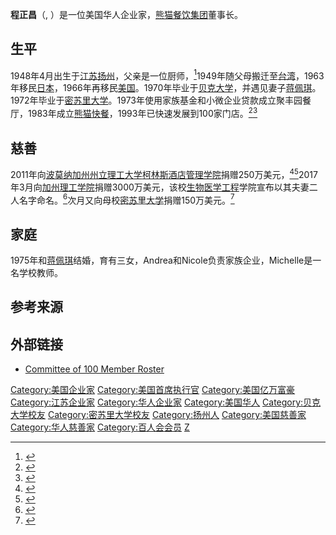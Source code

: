 {{Infobox person
| name        = 程正昌<br>Andrew Cherng <!-- include middle initial, if not specified in birth_name -->
| image       = Andrew_Cherng.jpg
| alt         = 
| caption     = 
| birth_name  = 
| birth_date  = {{Birth year and age|1948|04}} <!-- {{Birth date and age|YYYY|MM|DD}} or {{Birth-date and age|Month DD, YYYY}} -->
| birth_place = {{ROC|江蘇省}}[[扬州市|扬州市]]
| death_date  = <!-- {{Death date and age|YYYY|MM|DD|YYYY|MM|DD}} or {{Death-date and age|Month DD, YYYY|Month DD, YYYY}} (death date then birth date) -->
| death_place = 
| nationality = {{USA}}
| other_names = 
| occupation  = 企业家，慈善家
| known_for   =[[熊猫餐饮集团|熊猫餐饮集团]]董事长
| net_worth   = 30亿美元（2020年4月）<ref name=Forbes>{{cite web |title=Andrew & Peggy Cherng |url=https://www.forbes.com/profile/andrew-peggy-cherng/ |magazine=[[Forbes|Forbes]] |accessdate=25 April 2020 |archive-date=2020-07-08 |archive-url=https://web.archive.org/web/20200708145638/https://www.forbes.com/profile/andrew-peggy-cherng/ |dead-url=no }}</ref>
| alma_mater  = [[贝克大学|贝克大学]]<br>[[密苏里大学|密苏里大学]]
| spouse      ={{marriage|[[蒋佩琪|蒋佩琪]]|1975}}
| children    = 3 <ref name="SEATTLETIMES2008">{{cite |last=Hirsch |first=Jerry |url=http://seattletimes.com/html/businesstechnology/2008149147_panda31.html |title=Profile: Andrew Cherng, Panda Express founder |newspaper=[[Seattle_Times|Seattle Times]] |date=August 31, 2008 |accessdate=2020-07-18 |archive-date=2015-02-05 |archive-url=https://web.archive.org/web/20150205215928/http://seattletimes.com/html/businesstechnology/2008149147_panda31.html |dead-url=no }}</ref>
| parents     = 程明才
}}
'''程正昌'''（{{lang-en|Andrew Cherng}}, {{bd|1948年|4月||}}）是一位美国华人企业家，[[熊猫餐饮集团|熊猫餐饮集团]]董事长。

==生平==
1948年4月出生于[[江苏|江苏]][[扬州|扬州]]，父亲是一位厨师，<ref>{{cite web |url=http://www.pandarg.com/About/ |archive-url=https://web.archive.org/web/20110110062222/http://www.pandarg.com/About/ |url-status=dead |archive-date=2011-01-10 |title=About Panda Restaurant Group |website=[[Panda_Restaurant_Group|Panda Restaurant Group]]}}</ref>1949年随父母搬迁至[[台湾|台湾]]，1963年移民[[日本|日本]]，1966年再移民[[美国|美国]]。1970年毕业于[[贝克大学|贝克大学]]，并遇见妻子[[蒋佩琪|蒋佩琪]]。1972年毕业于[[密苏里大学|密苏里大学]]。1973年使用家族基金和小微企业贷款成立聚丰园餐厅，1983年成立[[熊猫快餐|熊猫快餐]]，1993年已快速发展到100家门店。<ref>{{cite web |url=http://www.pandaexpress.com/company/#!/story/story-1983 |title=The Tao of Panda |website=Panda Express |accessdate=2020-07-18 |archive-date=2015-09-21 |archive-url=https://web.archive.org/web/20150921191535/http://www.pandaexpress.com/company#!/story/story-1983 |dead-url=no }}</ref><ref name=krantz>{{cite news |last=Krantz |first=Matt |title=Panda Express spreads Chinese food across USA |url=https://www.usatoday.com/money/companies/management/2006-09-10-entrepreneur-panda-express_x.htm |newspaper=[[USA_Today|USA Today]] |date=September 13, 2006 |accessdate=2020-07-18 |archive-date=2012-06-28 |archive-url=https://web.archive.org/web/20120628171111/http://www.usatoday.com/money/companies/management/2006-09-10-entrepreneur-panda-express_x.htm |dead-url=no }}</ref>

==慈善==
2011年向[[波莫纳加州州立理工大学|波莫纳加州州立理工大学]][[柯林斯酒店管理学院|柯林斯酒店管理学院]]捐赠250万美元，<ref name="fc-2011feb28">{{cite news |url=https://www.fastcasual.com/news/panda-express-founders-pledge-25-million/ |title=Panda Express founders pledge $2.5 million |website=Fast Casual |date=February 28, 2011 |author=<!--Staff writer(s); no by-line.--> |accessdate=2020-07-18 |archive-date=2020-07-18 |archive-url=https://web.archive.org/web/20200718042826/https://www.fastcasual.com/news/panda-express-founders-pledge-25-million/ |dead-url=no }}</ref><ref name="sbs-2011mar04">{{cite news |url=http://www.sbsun.com/article/ZZ/20110304/NEWS/110308713 |title=Panda's pledge: Founders donate $2.5M to Cal Poly Pomona |newspaper=[[San_Bernardino_Sun|San Bernardino Sun]] |date=March 4, 2011 |first=Erick |last=Galindo |archive-url=https://web.archive.org/web/20170405064535/http://www.sbsun.com/article/ZZ/20110304/NEWS/110308713 |archive-date=2017-04-05 |url-status=dead}}</ref>2017年3月向[[加州理工学院|加州理工学院]]捐赠3000万美元，该校[[生物医学工程|生物医学工程]]学院宣布以其夫妻二人名字命名。<ref name="psn-2017mar28">{{cite news |url=http://www.pasadenastarnews.com/social-affairs/20170328/panda-express-founders-donate-30-million-to-caltech-in-hopes-of-inspiring-other-immigrants |title=Panda Express founders donate $30 million to Caltech in hopes of inspiring other immigrants |newspaper=[[Pasadena_Star-News|Pasadena Star-News]] |date=March 28, 2017 |first=Jason |last=Henry |accessdate=2020-07-18 |archive-date=2017-08-31 |archive-url=https://web.archive.org/web/20170831043523/http://www.pasadenastarnews.com/social-affairs/20170328/panda-express-founders-donate-30-million-to-caltech-in-hopes-of-inspiring-other-immigrants |dead-url=no }}</ref>次月又向母校[[密苏里大学|密苏里大学]]捐赠150万美元。<ref name="slpd-2017apr28">{{cite news |url=http://www.stltoday.com/news/local/education/panda-express-execs-give-million-to-mizzou/article_91c7b659-b1ff-522d-9b63-81ad3689a383.html |title=Panda Express execs give $1.5 million to Mizzou |newspaper=[[St._Louis_Post-Dispatch|St. Louis Post-Dispatch]] |date=April 28, 2017 |first=Ashley |last=Jost |accessdate=2020-07-18 |archive-date=2020-04-16 |archive-url=https://web.archive.org/web/20200416183924/https://www.stltoday.com/news/local/education/panda-express-execs-give-million-to-mizzou/article_91c7b659-b1ff-522d-9b63-81ad3689a383.html |dead-url=no }}</ref>

==家庭==
1975年和[[蒋佩琪|蒋佩琪]]结婚，育有三女，Andrea和Nicole负责家族企业，Michelle是一名学校教师。

==参考来源==
{{reflist}}

==外部链接==
*[https://web.archive.org/web/20110204181423/http://www.committee100.org/aboutus/aboutus-members.php Committee of 100 Member Roster]

{{DEFAULTSORT:Cherng, Andrew}}
[[Category:美国企业家|Category:美国企业家]]
[[Category:美国首席执行官|Category:美国首席执行官]]
[[Category:美国亿万富豪|Category:美国亿万富豪]]
[[Category:江苏企业家|Category:江苏企业家]]
[[Category:华人企业家|Category:华人企业家]]
[[Category:美国华人|Category:美国华人]]
[[Category:贝克大学校友|Category:贝克大学校友]]
[[Category:密苏里大学校友|Category:密苏里大学校友]]
[[Category:扬州人|Category:扬州人]]
[[Category:美国慈善家|Category:美国慈善家]]
[[Category:华人慈善家|Category:华人慈善家]]
[[Category:百人会会员|Category:百人会会员]]
[[Category:程姓|Z]]